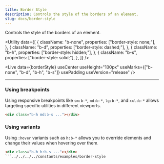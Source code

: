 ```yaml
---
title: Border Style
description: Controls the style of the borders of an element.
slug: docs/border-style
---
```



Controls the style of the borders of an element.

<Utility
  data={[
    {
      className: "b-none",
      properties: ["border-style: none;"],
    },
    {
      className: "b-d",
      properties: ["border-style: dashed;"],
    },
    {
      className: "b-h",
      properties: ["border-style: hidden;"],
    },
    {
      className: "b-s",
      properties: ["border-style: solid;"],
    },
  ]}
/>

<Live
  data={borderStyle}
  useCenter
  useHeight="100px"
  useMarks={["b-none", "b-d", "b-h", "b-s"]}
  usePadding
  useVersion="release"
/>

---

### Using breakpoints

Using responsive breakpoints like `sm:b-*`, `md:b-*`, `lg:b-*`, and `xxl:b-*` allows targeting specific utilities in different viewports.

```html "md:b-s"
<div class="b-h md:b-s ..."></div>
```

### Using variants

Using `:hover` variants such as `h:b-*` allows you to override elements and change their values when hovering over them.

````html "h:b-s"
<div class="b-h h:b-s ..."></div>
```../../../../constants/examples/border-style
````
